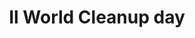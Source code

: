 ---
description: "Il World Cleanup Day è un'iniziativa globale nata nel 2008 in Estonia per combattere l'inquinamento attraverso azioni collettive di pulizia. Oggi coinvolge milioni di volontari in oltre 180 paesi ed è una delle maggiori mobilitazioni civiche al mondo. Nel dicembre 2023, l'ONU ha ufficialmente proclamato il 20 settembre come giornata internazionale del World Cleanup Day.

Nei Monti Lepini, a Sermoneta, l'associazione Plastic Free Onlus, in collaborazione con il Comune, ha organizzato eventi di pulizia nell'area del mercato di Monticchio. Durante queste attività, 36 volontari, tra cui molti bambini, hanno raccolto 241 kg di plastica e altri rifiuti, oltre a circa 200 kg di ingombranti."
title: "Il World Cleanup day"
---